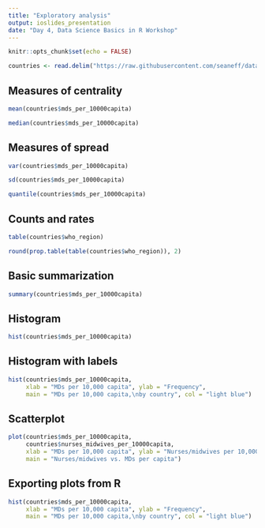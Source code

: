 ```yaml
---
title: "Exploratory analysis"
output: ioslides_presentation
date: "Day 4, Data Science Basics in R Workshop"
---
```


```r
knitr::opts_chunk$set(echo = FALSE)
```

```r
countries <- read.delim("https://raw.githubusercontent.com/seaneff/data-science-basics-2023/main/day2/exercise/countries.tsv")
```

## Measures of centrality

```r
mean(countries$mds_per_10000capita)
```

```r
median(countries$mds_per_10000capita)
```

## Measures of spread

```r
var(countries$mds_per_10000capita)
```

```r
sd(countries$mds_per_10000capita)
```

```r
quantile(countries$mds_per_10000capita)
```

## Counts and rates

```r
table(countries$who_region)
```
```r
round(prop.table(table(countries$who_region)), 2)
```

## Basic summarization

```r
summary(countries$mds_per_10000capita)
```

## Histogram

```r
hist(countries$mds_per_10000capita)
```

## Histogram with labels

```r
hist(countries$mds_per_10000capita,
     xlab = "MDs per 10,000 capita", ylab = "Frequency",
     main = "MDs per 10,000 capita,\nby country", col = "light blue")
```

## Scatterplot


```r
plot(countries$mds_per_10000capita, 
     countries$nurses_midwives_per_10000capita,
     xlab = "MDs per 10,000 capita", ylab = "Nurses/midwives per 10,000 capita",
     main = "Nurses/midwives vs. MDs per capita")
```

## Exporting plots from R
```r
hist(countries$mds_per_10000capita,
     xlab = "MDs per 10,000 capita", ylab = "Frequency",
     main = "MDs per 10,000 capita,\nby country", col = "light blue")
```

